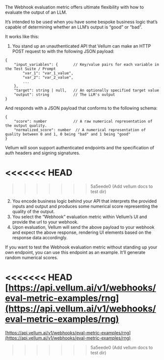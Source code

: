 The Webhook evaluation metric offers ultimate flexibility with how to evaluate the output of an LLM.

It’s intended to be used when you have some bespoke business logic that’s capable of determining whether an LLM’s output is “good” or “bad”.

It works like this:

1. You stand up an unauthenticated API that Vellum can make an HTTP POST request to with the following JSON payload:

```tsx
{
    "input_variables": {       // Key/value pairs for each variable in the Test Suite / Prompt
        "var_1": "var_1_value",
        "var_2": "var_2_value",
        ...
    },
    "target": string | null,   // An optionally specified target value
    "output": string           // The LLM's output
}
```

And responds with a JSON payload that conforms to the following schema:

```tsx
{
    "score": number            // A raw numerical representation of the output quality.
    "normalized_score": number  // A numerical representation of quality between 0 and 1, 0 being "bad" and 1 being "good"
}
```

<Callout intent="info">
  Vellum will soon support authenticated endpoints and the specification of auth headers and signing signatures.
</Callout>

<<<<<<< HEAD
=======

>>>>>>> 5a5eede0 (Add vellum docs to test dir)
2. You encode business logic behind your API that interprets the provided inputs and output and produces some numerical score representing the quality of the output.
3. You select the “Webhook” evaluation metric within Vellum’s UI and provide the url to your webhook.
4. Upon evaluation, Vellum will send the above payload to your webhook and expect the above response, rendering UI elements based on the response data accordingly.

If you want to test the Webhook evaluation metric without standing up your own endpoint, you can use this endpoint as an example. It’ll generate random numerical scores.

<<<<<<< HEAD
[https://api.vellum.ai/v1/webhooks/eval-metric-examples/rng](https://api.vellum.ai/v1/webhooks/eval-metric-examples/rng)
=======
[https://api.vellum.ai/v1/webhooks/eval-metric-examples/rng](https://api.vellum.ai/v1/webhooks/eval-metric-examples/rng)
>>>>>>> 5a5eede0 (Add vellum docs to test dir)
